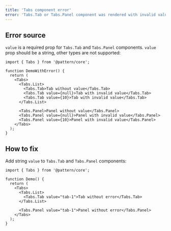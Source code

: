 ```yaml
---
title: 'Tabs component error'
error: 'Tabs.Tab or Tabs.Panel component was rendered with invalid value or without value'
---
```


## Error source

`value` is a required prop for `Tabs.Tab` and `Tabs.Panel` components.
`value` prop should be a string, other types are not supported:

```tsx
import { Tabs } from '@pattern/core';

function DemoWithError() {
  return (
    <Tabs>
      <Tabs.List>
        <Tabs.Tab>Tab without value</Tabs.Tab>
        <Tabs.Tab value={null}>Tab with invalid value</Tabs.Tab>
        <Tabs.Tab value={10}>Tab with invalid value</Tabs.Tab>
      </Tabs.List>

      <Tabs.Panel>Panel without value</Tabs.Panel>
      <Tabs.Panel value={null}>Panel with invalid value</Tabs.Panel>
      <Tabs.Panel value={10}>Panel with invalid value</Tabs.Panel>
    </Tabs>
  );
}
```

## How to fix

Add string `value` to `Tabs.Tab` and `Tabs.Panel` components:

```tsx
import { Tabs } from '@pattern/core';

function Demo() {
  return (
    <Tabs>
      <Tabs.List>
        <Tabs.Tab value="tab-1">Tab without error</Tabs.Tab>
      </Tabs.List>

      <Tabs.Panel value="tab-1">Panel without error</Tabs.Panel>
    </Tabs>
  );
}
```
